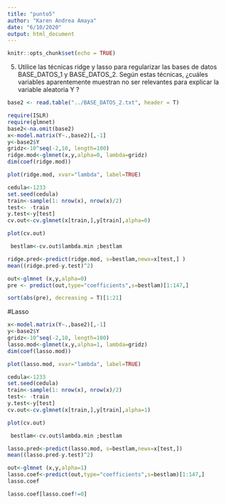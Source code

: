 ```yaml
---
title: "punto5"
author: "Karen Andrea Amaya"
date: "6/10/2020"
output: html_document
---
```


```r
knitr::opts_chunk$set(echo = TRUE)
```


5) Utilice las técnicas ridge y lasso para regularizar las bases de datos BASE_DATOS_1 y BASE_DATOS_2. Según estas técnicas, ¿cuáles variables aparentemente muestran no ser relevantes para explicar la variable aleatoria Y ?
```r
base2 <- read.table("../BASE_DATOS_2.txt", header = T)
```


```r
require(ISLR)
require(glmnet) 
base2<-na.omit(base2) 
x<-model.matrix(Y~.,base2)[,-1] 
y<-base2$Y
gridz<-10^seq(-2,10, length=100) 
ridge.mod<-glmnet(x,y,alpha=0, lambda=gridz)
dim(coef(ridge.mod))
```
```r
plot(ridge.mod, xvar="lambda", label=TRUE)
```
```r
cedula<-1233
set.seed(cedula)
train<-sample(1: nrow(x), nrow(x)/2)
test<- -train
y.test<-y[test] 
cv.out<-cv.glmnet(x[train,],y[train],alpha=0)
```

```r
plot(cv.out)
```
```r
 bestlam<-cv.out$lambda.min ;bestlam
```

```r
ridge.pred<-predict(ridge.mod, s=bestlam,newx=x[test,] )
mean((ridge.pred-y.test)^2)
```

```r
out<-glmnet (x,y,alpha=0) 
pre <- predict(out,type="coefficients",s=bestlam)[1:147,]
```

```r
sort(abs(pre), decreasing = T)[1:21]
```



#Lasso

```r
x<-model.matrix(Y~.,base2)[,-1] 
y<-base2$Y
gridz<-10^seq(-2,10, length=100) 
lasso.mod<-glmnet(x,y,alpha=1, lambda=gridz)
dim(coef(lasso.mod))
```


```r
plot(lasso.mod, xvar="lambda", label=TRUE)
```

```r
cedula<-1233
set.seed(cedula)
train<-sample(1: nrow(x), nrow(x)/2)
test<- -train
y.test<-y[test] 
cv.out<-cv.glmnet(x[train,],y[train],alpha=1)
```

```r
plot(cv.out)
```

```r
 bestlam<-cv.out$lambda.min ;bestlam
```


```r
lasso.pred<-predict(lasso.mod, s=bestlam,newx=x[test,]) 
mean((lasso.pred-y.test)^2)
```


```r
out<-glmnet (x,y,alpha=1) 
lasso.coef<-predict(out,type="coefficients",s=bestlam)[1:147,] 
lasso.coef
```

```r
lasso.coef[lasso.coef!=0]
```







